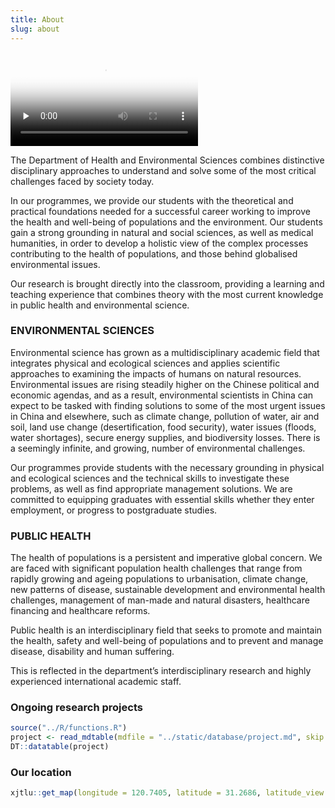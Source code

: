 ```yaml
---
title: About
slug: about
---
```


<video id="example_video_1" class="video-js vjs-default-skin vjs-fluid" controls="" preload="none" poster="https://play.xjtlu.edu.cn/d33b4a8ce3984172ba48e102ceaaf8c2/snapshots/7da9e6b5c2a8486ba0c765ccb1e2a465-00005.jpg">
<source src="https://play.xjtlu.edu.cn/sv/54f8b7fc-17195d88845/54f8b7fc-17195d88845.mp4" type="video/mp4">	
</video>

The Department of Health and Environmental Sciences combines distinctive disciplinary approaches to understand and solve some of the most critical challenges faced by society today.

In our programmes, we provide our students with the theoretical and practical foundations needed for a successful career working to improve the health and well-being of populations and the environment. Our students gain a strong grounding in natural and social sciences, as well as medical humanities, in order to develop a holistic view of the complex processes contributing to the health of populations, and those behind globalised environmental issues.

Our research is brought directly into the classroom, providing a learning and teaching experience that combines theory with the most current knowledge in public health and environmental science.

### ENVIRONMENTAL SCIENCES

Environmental science has grown as a multidisciplinary academic field that integrates physical and ecological sciences and applies scientific approaches to examining the impacts of humans on natural resources. Environmental issues are rising steadily higher on the Chinese political and economic agendas, and as a result, environmental scientists in China can expect to be tasked with finding solutions to some of the most urgent issues in China and elsewhere, such as climate change, pollution of water, air and soil, land use change (desertification, food security), water issues (floods, water shortages), secure energy supplies, and biodiversity losses. There is a seemingly infinite, and growing, number of environmental challenges.

Our programmes provide students with the necessary grounding in physical and ecological sciences and the technical skills to investigate these problems, as well as find appropriate management solutions. We are committed to equipping graduates with essential skills whether they enter employment, or progress to postgraduate studies.

### PUBLIC HEALTH

The health of populations is a persistent and imperative global concern. We are faced with significant population health challenges that range from rapidly growing and ageing populations to urbanisation, climate change, new patterns of disease, sustainable development and environmental health challenges, management of man-made and natural disasters, healthcare financing and healthcare reforms.

Public health is an interdisciplinary field that seeks to promote and maintain the health, safety and well-being of populations and to prevent and manage disease, disability and human suffering.

This is reflected in the department's interdisciplinary research and highly experienced international academic staff.

### Ongoing research projects

```r
source("../R/functions.R")
project <- read_mdtable(mdfile = "../static/database/project.md", skip = 0)
DT::datatable(project)
```

### Our location

```r
xjtlu::get_map(longitude = 120.7405, latitude = 31.2686, latitude_view = 31.2686 + 0.003)
```

